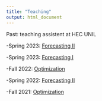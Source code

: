 ```yaml
---
title: "Teaching"
output: html_document
---
```


Past: teaching assistent at HEC UNIL

-Spring 2023: [Forecasting II](https://hecnet.unil.ch/indexMRN.php?QS=/syllabus/descriptif/2496)

-Spring 2023: [Forecasting I](https://hecnet.unil.ch/indexMRN.php?QS=/syllabus/descriptif/2496)

-Fall 2022: [Optimization](https://www.unil.ch/hec/home/menuinst/etudes/cours.html?url=/web/syllabus/permalink/M0094)

-Spring 2022: [Forecasting II](https://hecnet.unil.ch/indexMRN.php?QS=/syllabus/descriptif/2496)

-Fall 2021: [Optimization](https://www.unil.ch/hec/home/menuinst/etudes/cours.html?url=/web/syllabus/permalink/M0094)



